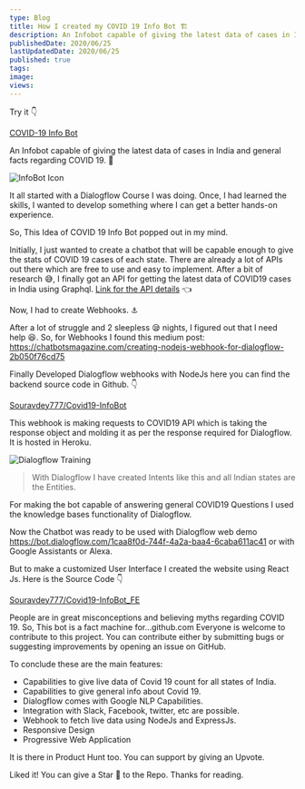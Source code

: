 ```yaml
---
type: Blog
title: How I created my COVID 19 Info Bot 🏗️
description: An Infobot capable of giving the latest data of cases in India and general facts regarding COVID 19. 🙌
publishedDate: 2020/06/25
lastUpdatedDate: 2020/06/25
published: true
tags:
image:
views:
---
```


Try it 👇

[COVID-19 Info Bot](https://souravdey777.github.io/Covid19-InfoBot_FE/)

<YouTubeEmbed slugHash="mMmjEh71ZeY" portraitMode />

An Infobot capable of giving the latest data of cases in India and general facts regarding COVID 19. 🙌

![InfoBot Icon](https://miro.medium.com/v2/resize:fit:960/1*rgbKP0FIZHHdIiytlnn53Q.gif)

It all started with a Dialogflow Course I was doing. Once, I had learned the skills, I wanted to develop something where I can get a better hands-on experience.

So, This Idea of COVID 19 Info Bot popped out in my mind.

Initially, I just wanted to create a chatbot that will be capable enough to give the stats of COVID 19 cases of each state. There are already a lot of APIs out there which are free to use and easy to implement. After a bit of research 😅, I finally got an API for getting the latest data of COVID19 cases in India using Graphql.
[Link for the API details](https://github.com/COVID19-SARS-CoV-2/web-covid-api/blob/master/india_apis.md) 👈

Now, I had to create Webhooks. ⚓️

After a lot of struggle and 2 sleepless 😪 nights, I figured out that I need help 😆. So, for Webhooks I found this medium post:\
https://chatbotsmagazine.com/creating-nodejs-webhook-for-dialogflow-2b050f76cd75

Finally Developed Dialogflow webhooks with NodeJs here you can find the backend source code in Github. 👇

[Souravdey777/Covid19-InfoBot](https://github.com/Souravdey777/Covid19-InfoBot)

This webhook is making requests to COVID19 API which is taking the response object and molding it as per the response required for Dialogflow. It is hosted in Heroku.

![Dialogflow Training](https://miro.medium.com/v2/resize:fit:1318/format:webp/1*LMZf8D6GnXHhu8uSMgrR8g.png)

> With Dialogflow I have created Intents like this and all Indian states are the Entities.

For making the bot capable of answering general COVID19 Questions I used the knowledge bases functionality of Dialogflow.

Now the Chatbot was ready to be used with Dialogflow web demo https://bot.dialogflow.com/1caa8f0d-744f-4a2a-baa4-6caba611ac41 or with Google Assistants or Alexa.

But to make a customized User Interface I created the website using React Js. Here is the Source Code 👇

[Souravdey777/Covid19-InfoBot_FE](https://github.com/Souravdey777/Covid19-InfoBot_FE)

People are in great misconceptions and believing myths regarding COVID 19. So, This bot is a fact machine for…github.com
Everyone is welcome to contribute to this project. You can contribute either by submitting bugs or suggesting improvements by opening an issue on GitHub.

To conclude these are the main features:

- Capabilities to give live data of Covid 19 count for all states of India.
- Capabilities to give general info about Covid 19.
- Dialogflow comes with Google NLP Capabilities.
- Integration with Slack, Facebook, twitter, etc are possible.
- Webhook to fetch live data using NodeJs and ExpressJs.
- Responsive Design
- Progressive Web Application

It is there in Product Hunt too. You can support by giving an Upvote.

Liked it! You can give a Star 🌟 to the Repo. Thanks for reading.
